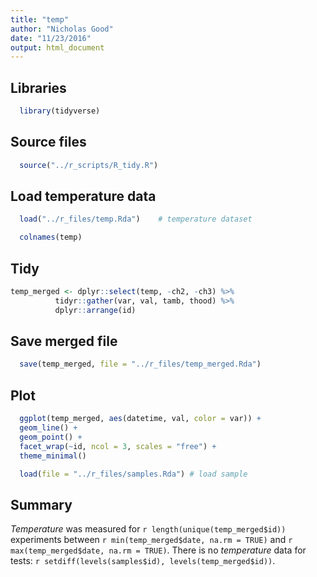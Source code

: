 ```yaml
---
title: "temp"
author: "Nicholas Good"
date: "11/23/2016"
output: html_document
---
```


## Libraries

```r
  library(tidyverse)
```

## Source files

```r
  source("../r_scripts/R_tidy.R")
```

## Load temperature data

```r
  load("../r_files/temp.Rda")    # temperature dataset
```

```r
  colnames(temp)
```

## Tidy

```r
temp_merged <- dplyr::select(temp, -ch2, -ch3) %>%
          tidyr::gather(var, val, tamb, thood) %>%
          dplyr::arrange(id)
```

## Save merged file

```r
  save(temp_merged, file = "../r_files/temp_merged.Rda")
```

## Plot

```r
  ggplot(temp_merged, aes(datetime, val, color = var)) +
  geom_line() +
  geom_point() +
  facet_wrap(~id, ncol = 3, scales = "free") +
  theme_minimal()
```


```r
  load(file = "../r_files/samples.Rda") # load sample
```

## Summary

$Temperature$ was measured for `r length(unique(temp_merged$id))` experiments between `r min(temp_merged$date, na.rm = TRUE)` and `r max(temp_merged$date, na.rm = TRUE)`. There is no $temperature$ data for tests: `r setdiff(levels(samples$id), levels(temp_merged$id))`.
